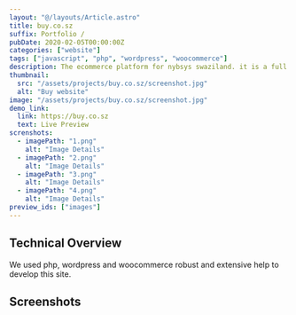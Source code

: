 ```yaml
---
layout: "@/layouts/Article.astro"
title: buy.co.sz
suffix: Portfolio /
pubDate: 2020-02-05T00:00:00Z
categories: ["website"]
tags: ["javascript", "php", "wordpress", "woocommerce"]
description: The ecommerce platform for nybsys swaziland. it is a full e-commerce platform build using wordpress and woocommerce.
thumbnail:
  src: "/assets/projects/buy.co.sz/screenshot.jpg"
  alt: "Buy website"
image: "/assets/projects/buy.co.sz/screenshot.jpg"
demo_link:
  link: https://buy.co.sz
  text: Live Preview
screnshots:
  - imagePath: "1.png"
    alt: "Image Details"
  - imagePath: "2.png"
    alt: "Image Details"
  - imagePath: "3.png"
    alt: "Image Details"
  - imagePath: "4.png"
    alt: "Image Details"
preview_ids: ["images"]
---
```



## Technical Overview

We used php, wordpress and woocommerce robust and extensive help to develop this site.

## Screenshots

<PhotoViewer
  name="v1"
  images={frontmatter.screnshots}
  directory="/assets/projects/buy.co.sz"
  client:only="react"
/>
